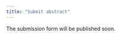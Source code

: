 ```yaml
---
title: "Submit abstract"
---
```


The submission form will be published soon.

```{=html}
<!-- - Abstracts must be in English and limited to XYZ characters.  -->
<!-- - To submit an abstract please complete this abstract form (deadline XX-XX XYZ 2024). -->
<!-- - The presenting author of each abstract must be registered to attend the conference.   -->

<!-- <u>Remember that to attend the congress you also need to [register here](./registration.html)</u>. -->
```